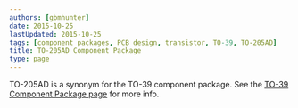 ```yaml
---
authors: [gbmhunter]
date: 2015-10-25
lastUpdated: 2015-10-25
tags: [component packages, PCB design, transistor, TO-39, TO-205AD]
title: TO-205AD Component Package
type: page
---
```


TO-205AD is a synonym for the TO-39 component package. See the [TO-39 Component Package page](/pcb-design/component-packages/to-39-component-package) for more info.
